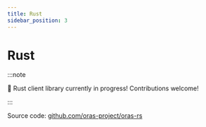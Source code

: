 ```yaml
---
title: Rust
sidebar_position: 3
---
```


# Rust

:::note

🚧 Rust client library currently in progress! Contributions welcome!

:::

Source code: [github.com/oras-project/oras-rs](https://github.com/oras-project/oras-rs)
